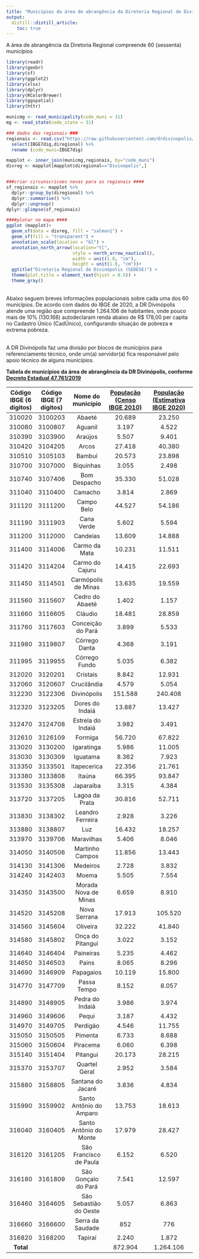 ```yaml
---
title: "Municípios da área de abrangência da Diretoria Regional de Divinópolis"
output:
  distill::distill_article:
    toc: true
---
```


A área de abrangência da Diretoria Regional compreende 60 (sessenta) municípios

```r
library(readr)
library(geobr)
library(sf)
library(ggplot2)
library(xlsx)
library(dplyr)
library(RColorBrewer)
library(ggspatial)
library(httr)

municmg <- read_municipality(code_muni = 31)
mg <- read_state(code_state = 31)

### dados das regionais ###
regionais <- read.csv("https://raw.githubusercontent.com/drdivinopolis/blogdaregional/master/data/regionais.csv", sep = ";" ) %>%
  select(IBGE7dig,diregional) %>% 
  rename (code_muni=IBGE7dig)

mapplot <- inner_join(municmg,regionais, by="code_muni")
divreg <- mapplot[mapplot$diregional=="Divinopolis",] 


###criar circunscricoes novas para as regionais ####
sf_regionais <- mapplot %>% 
  dplyr::group_by(diregional) %>% 
  dplyr::summarise() %>% 
  dplyr::ungroup()
dplyr::glimpse(sf_regionais)

```



```r
####plotar no mapa ####
ggplot (mapplot)+
  geom_sf(data = divreg, fill = "salmon1") +
  geom_sf(fill = "transparent") +
  annotation_scale(location = "bl") +
  annotation_north_arrow(location="tl", 
                         style = north_arrow_nautical(),
                         width = unit(1.8, "cm"),
                         height = unit(1.8, "cm"))+
  ggtitle("Diretoria Regional de Divinópolis (SEDESE)") +
  theme(plot.title = element_text(hjust = 0.5)) +
  theme_gray()
```


<br> Abaixo seguem breves informações populacionais sobre cada uma dos 60 municípios. De acordo com dados do IBGE de 2020, a DR Divinópolis atende uma região que compreende 1.264.106 de habitantes, onde pouco mais de 10% (130.168) autodeclaram renda abaixo de R$ 178,00 per capita no Cadastro Único (CadÚnico), configurando situação de pobreza e extrema pobreza. 

<br> A DR Divinópolis faz uma divisão por blocos de municípios para referenciamento técnico, onde um(a) servidor(a) fica responsável pelo apoio técnico de alguns municípios. 
<br>



**Tabela de municípios da área de abrangência da DR Divinópolis, conforme** [**Decreto Estadual 47.761/2019**](http://social.mg.gov.br/images/Diretorias_regionais/decreto_47067.pdf)

| **Código IBGE (6   dígitos)** 	| **Código IBGE (7 dígitos)** 	|  **Nome do município**  	|  [**População (Censo IBGE   2010)**](http://www.atlasbrasil.org.br/acervo/biblioteca) 	|  [**População (Estimativa IBGE   2020)**](https://www.ibge.gov.br/estatisticas/sociais/populacao/9103-estimativas-de-populacao.html?=&t=resultados) 	|
|:-----------------------------:	|:---------------------------:	|:-----------------------:	|:-------------------------------------------------------------------------------------:	|:---------------------------------------------------------------------------------------------------------------------------------------------------:	|
|             310020            	|           3100203           	|          Abaeté         	|                                         20.689                                        	|                                                                        23.250                                                                       	|
|             310080            	|           3100807           	|         Aguanil         	|                                         3.197                                         	|                                                                        4.522                                                                        	|
|             310390            	|           3103900           	|         Araújos         	|                                         5.507                                         	|                                                                        9.401                                                                        	|
|             310420            	|           3104205           	|          Arcos          	|                                         27.418                                        	|                                                                        40.380                                                                       	|
|             310510            	|           3105103           	|          Bambuí         	|                                         20.573                                        	|                                                                        23.898                                                                       	|
|             310700            	|           3107000           	|        Biquinhas        	|                                         3.055                                         	|                                                                        2.498                                                                        	|
|             310740            	|           3107406           	|       Bom Despacho      	|                                         35.330                                        	|                                                                        51.028                                                                       	|
|             311040            	|           3110400           	|         Camacho         	|                                         3.814                                         	|                                                                        2.869                                                                        	|
|             311120            	|           3111200           	|        Campo Belo       	|                                         44.527                                        	|                                                                        54.186                                                                       	|
|             311190            	|           3111903           	|        Cana Verde       	|                                         5.602                                         	|                                                                        5.594                                                                        	|
|             311200            	|           3112000           	|         Candeias        	|                                         13.609                                        	|                                                                        14.888                                                                       	|
|             311400            	|           3114006           	|      Carmo da Mata      	|                                         10.231                                        	|                                                                        11.511                                                                       	|
|             311420            	|           3114204           	|     Carmo do Cajuru     	|                                         14.415                                        	|                                                                        22.693                                                                       	|
|             311450            	|           3114501           	|   Carmópolis de Minas   	|                                         13.635                                        	|                                                                        19.559                                                                       	|
|             311560            	|           3115607           	|     Cedro do Abaeté     	|                                         1.402                                         	|                                                                        1.157                                                                        	|
|             311660            	|           3116605           	|         Cláudio         	|                                         18.481                                        	|                                                                        28.859                                                                       	|
|             311760            	|           3117603           	|    Conceição do Pará    	|                                         3.899                                         	|                                                                        5.533                                                                        	|
|             311980            	|           3119807           	|      Córrego Danta      	|                                         4.368                                         	|                                                                        3.191                                                                        	|
|             311995            	|           3119955           	|      Córrego Fundo      	|                                         5.035                                         	|                                                                        6.382                                                                        	|
|             312020            	|           3120201           	|         Cristais        	|                                         8.842                                         	|                                                                        12.931                                                                       	|
|             312060            	|           3120607           	|       Crucilândia       	|                                         4.579                                         	|                                                                        5.054                                                                        	|
|             312230            	|           3122306           	|       Divinópolis       	|                                        151.588                                        	|                                                                       240.408                                                                       	|
|             312320            	|           3123205           	|     Dores do Indaiá     	|                                         13.887                                        	|                                                                        13.427                                                                       	|
|             312470            	|           3124708           	|    Estrela do Indaiá    	|                                         3.982                                         	|                                                                        3.491                                                                        	|
|             312610            	|           3126109           	|         Formiga         	|                                         56.720                                        	|                                                                        67.822                                                                       	|
|             313020            	|           3130200           	|        Igaratinga       	|                                         5.986                                         	|                                                                        11.005                                                                       	|
|             313030            	|           3130309           	|         Iguatama        	|                                         8.362                                         	|                                                                        7.923                                                                        	|
|             313350            	|           3133501           	|       Itapecerica       	|                                         22.356                                        	|                                                                        21.761                                                                       	|
|             313380            	|           3133808           	|          Itaúna         	|                                         66.395                                        	|                                                                        93.847                                                                       	|
|             313530            	|           3135308           	|        Japaraíba        	|                                         3.315                                         	|                                                                        4.384                                                                        	|
|             313720            	|           3137205           	|      Lagoa da Prata     	|                                         30.816                                        	|                                                                        52.711                                                                       	|
|             313830            	|           3138302           	|     Leandro Ferreira    	|                                         2.928                                         	|                                                                        3.226                                                                        	|
|             313880            	|           3138807           	|           Luz           	|                                         16.432                                        	|                                                                        18.257                                                                       	|
|             313970            	|           3139706           	|        Maravilhas       	|                                         5.406                                         	|                                                                        8.046                                                                        	|
|             314050            	|           3140506           	|     Martinho Campos     	|                                         11.856                                        	|                                                                        13.443                                                                       	|
|             314130            	|           3141306           	|         Medeiros        	|                                         2.728                                         	|                                                                        3.832                                                                        	|
|             314240            	|           3142403           	|          Moema          	|                                         5.505                                         	|                                                                        7.554                                                                        	|
|             314350            	|           3143500           	|   Morada Nova de Minas  	|                                         6.659                                         	|                                                                        8.910                                                                        	|
|             314520            	|           3145208           	|       Nova Serrana      	|                                         17.913                                        	|                                                                       105.520                                                                       	|
|             314560            	|           3145604           	|         Oliveira        	|                                         32.222                                        	|                                                                        41.840                                                                       	|
|             314580            	|           3145802           	|     Onça do Pitangui    	|                                         3.022                                         	|                                                                        3.152                                                                        	|
|             314640            	|           3146404           	|        Paineiras        	|                                         5.235                                         	|                                                                        4.462                                                                        	|
|             314650            	|           3146503           	|          Pains          	|                                         8.065                                         	|                                                                        8.296                                                                        	|
|             314690            	|           3146909           	|        Papagaios        	|                                         10.119                                        	|                                                                        15.800                                                                       	|
|             314770            	|           3147709           	|       Passa Tempo       	|                                         8.152                                         	|                                                                        8.057                                                                        	|
|             314890            	|           3148905           	|     Pedra do Indaiá     	|                                         3.986                                         	|                                                                        3.974                                                                        	|
|             314960            	|           3149606           	|          Pequi          	|                                         3.187                                         	|                                                                        4.432                                                                        	|
|             314970            	|           3149705           	|         Perdigão        	|                                         4.546                                         	|                                                                        11.755                                                                       	|
|             315050            	|           3150505           	|         Pimenta         	|                                         6.733                                         	|                                                                        8.688                                                                        	|
|             315060            	|           3150604           	|         Piracema        	|                                         6.060                                         	|                                                                        6.398                                                                        	|
|             315140            	|           3151404           	|         Pitangui        	|                                         20.173                                        	|                                                                        28.215                                                                       	|
|             315370            	|           3153707           	|      Quartel Geral      	|                                         2.952                                         	|                                                                        3.584                                                                        	|
|             315880            	|           3158805           	|    Santana do Jacaré    	|                                         3.836                                         	|                                                                        4.834                                                                        	|
|             315990            	|           3159902           	| Santo Antônio do Amparo 	|                                         13.753                                        	|                                                                        18.613                                                                       	|
|             316040            	|           3160405           	|  Santo Antônio do Monte 	|                                         17.979                                        	|                                                                        28.427                                                                       	|
|             316120            	|           3161205           	|  São Francisco de Paula 	|                                         6.152                                         	|                                                                        6.520                                                                        	|
|             316180            	|           3161809           	|   São Gonçalo do Pará   	|                                         7.541                                         	|                                                                        12.597                                                                       	|
|             316460            	|           3164605           	|  São Sebastião do Oeste 	|                                         5.057                                         	|                                                                        6.863                                                                        	|
|             316660            	|           3166600           	|     Serra da Saudade    	|                                          852                                          	|                                                                         776                                                                         	|
|             316820            	|           3168200           	|         Tapiraí         	|                                         2.240                                         	|                                                                        1.872                                                                        	|
|           **Total**           	|                             	|                         	|                                        872.904                                        	|                                                                      1.264.106                                                                      	|


